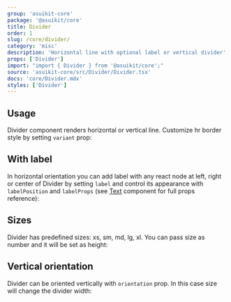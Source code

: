 ```yaml
---
group: 'asuikit-core'
package: '@asuikit/core'
title: Divider
order: 1
slug: /core/divider/
category: 'misc'
description: 'Horizontal line with optional label or vertical divider'
props: ['Divider']
import: "import { Divider } from '@asuikit/core';"
source: 'asuikit-core/src/Divider/Divider.tsx'
docs: 'core/Divider.mdx'
styles: ['Divider']
---
```



## Usage

Divider component renders horizontal or vertical line.
Customize hr border style by setting `variant` prop:

<Demo data={DividerDemos.usage} />

## With label

In horizontal orientation you can add label with any react node at left, right or center of Divider
by setting `label` and control its appearance with `labelPosition` and `labelProps`
(see [Text](/core/text/) component for full props reference):

<Demo data={DividerDemos.labels} />

## Sizes

Divider has predefined sizes: xs, sm, md, lg, xl.
You can pass size as number and it will be set as height:

<Demo data={DividerDemos.sizes} />

## Vertical orientation

Divider can be oriented vertically with `orientation` prop. In this case size will change the divider width:

<Demo data={DividerDemos.orientation} />
